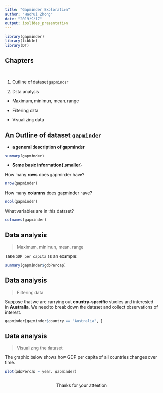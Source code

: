 ---
title: "Gapminder Exploration"
author: "Haohui Zhong"
date: "2019/9/17"
output: ioslides_presentation
---
```{r load,warning=FALSE,echo=FALSE}
library(gapminder)
library(tibble)
library(DT)
```

## Chapters

<br>

1. Outline of dataset `gapminder`

2. Data analysis

+ Maximum, minimun, mean, range

+ Filtering data

+ Visualizing data


## An Outline of dataset `gapminder`

- **a general description of gapminder**
```{r,echo=FALSE,warning=FALSE}
summary(gapminder)

```

- **Some basic information{.smaller}**

How many **rows** does gapminder have?

```{r,echo=FALSE,warning=FALSE}
nrow(gapminder)

```

How many **columns** does gapminder have?

```{r,echo=FALSE,warning=FALSE}
ncol(gapminder)

```

What variables are in this dataset?

```{r, comment = NA}
colnames(gapminder)
```

## Data analysis

> Maximum, minimun, mean, range

Take `GDP per capita` as an example:

```{r,echo=FALSE,warning=FALSE}
summary(gapminder$gdpPercap)
```

## Data analysis {.smaller}
> Filtering data

Suppose that we are carrying out **country-specific** studies and interested in **Australia**. We need to break down the dataset and collect observations of interest.
```{r,echo=FALSE,warning=FALSE}
gapminder[gapminder$country == "Australia", ]
```

## Data analysis {.smaller}

> Visualizing the dataset

The graphic below shows how GDP per capita of all countries changes over time.

```{r, echo=FALSE,warning=FALSE}
plot(gdpPercap ~ year, gapminder)
```

## 
<div align="center">

Thanks for your attention



